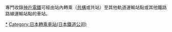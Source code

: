 專門收錄[[神戶電鐵|神戶電鐵]]可經由站內轉乘（[[共構|共構]]或共站）至其他軌道運輸站點或其他鐵路路線運輸站點的車站。

[[Category:神戶電鐵車站|*]]
[[Category:日本轉乘車站(日本鐵道公司)|Category:日本轉乘車站(日本鐵道公司)]]
